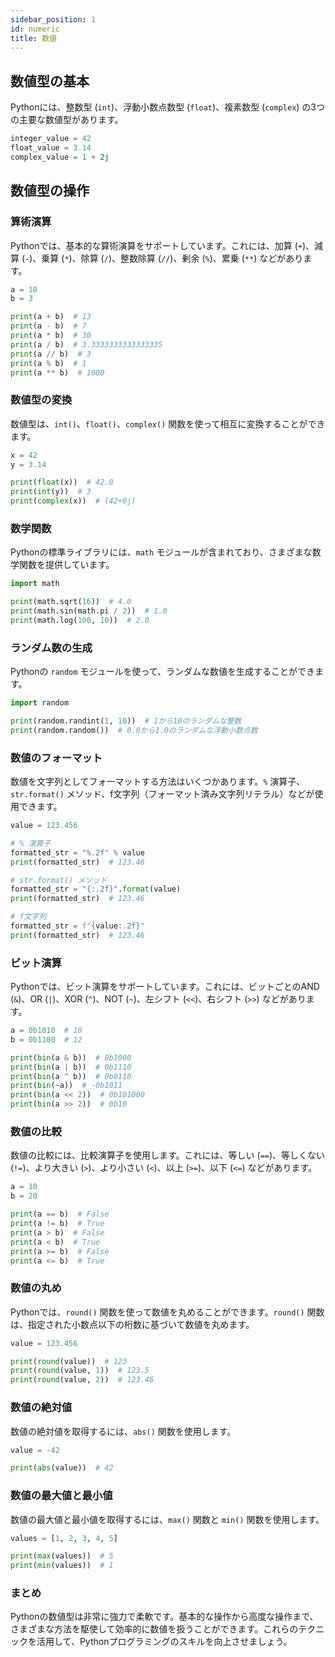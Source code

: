 ```yaml
---
sidebar_position: 1
id: numeric
title: 数値
---
```


## 数値型の基本

Pythonには、整数型 (`int`)、浮動小数点数型 (`float`)、複素数型 (`complex`) の3つの主要な数値型があります。

```python
integer_value = 42
float_value = 3.14
complex_value = 1 + 2j
```

## 数値型の操作

### 算術演算

Pythonでは、基本的な算術演算をサポートしています。これには、加算 (`+`)、減算 (`-`)、乗算 (`*`)、除算 (`/`)、整数除算 (`//`)、剰余 (`%`)、累乗 (`**`) などがあります。

```python
a = 10
b = 3

print(a + b)  # 13
print(a - b)  # 7
print(a * b)  # 30
print(a / b)  # 3.3333333333333335
print(a // b)  # 3
print(a % b)  # 1
print(a ** b)  # 1000
```

### 数値型の変換

数値型は、`int()`、`float()`、`complex()` 関数を使って相互に変換することができます。

```python
x = 42
y = 3.14

print(float(x))  # 42.0
print(int(y))  # 3
print(complex(x))  # (42+0j)
```

### 数学関数

Pythonの標準ライブラリには、`math` モジュールが含まれており、さまざまな数学関数を提供しています。

```python
import math

print(math.sqrt(16))  # 4.0
print(math.sin(math.pi / 2))  # 1.0
print(math.log(100, 10))  # 2.0
```

### ランダム数の生成

Pythonの `random` モジュールを使って、ランダムな数値を生成することができます。

```python
import random

print(random.randint(1, 10))  # 1から10のランダムな整数
print(random.random())  # 0.0から1.0のランダムな浮動小数点数
```

### 数値のフォーマット

数値を文字列としてフォーマットする方法はいくつかあります。`%` 演算子、`str.format()` メソッド、f文字列（フォーマット済み文字列リテラル）などが使用できます。

```python
value = 123.456

# % 演算子
formatted_str = "%.2f" % value
print(formatted_str)  # 123.46

# str.format() メソッド
formatted_str = "{:.2f}".format(value)
print(formatted_str)  # 123.46

# f文字列
formatted_str = f"{value:.2f}"
print(formatted_str)  # 123.46
```

### ビット演算

Pythonでは、ビット演算をサポートしています。これには、ビットごとのAND (`&`)、OR (`|`)、XOR (`^`)、NOT (`~`)、左シフト (`<<`)、右シフト (`>>`) などがあります。

```python
a = 0b1010  # 10
b = 0b1100  # 12

print(bin(a & b))  # 0b1000
print(bin(a | b))  # 0b1110
print(bin(a ^ b))  # 0b0110
print(bin(~a))  # -0b1011
print(bin(a << 2))  # 0b101000
print(bin(a >> 2))  # 0b10
```

### 数値の比較

数値の比較には、比較演算子を使用します。これには、等しい (`==`)、等しくない (`!=`)、より大きい (`>`)、より小さい (`<`)、以上 (`>=`)、以下 (`<=`) などがあります。

```python
a = 10
b = 20

print(a == b)  # False
print(a != b)  # True
print(a > b)  # False
print(a < b)  # True
print(a >= b)  # False
print(a <= b)  # True
```

### 数値の丸め

Pythonでは、`round()` 関数を使って数値を丸めることができます。`round()` 関数は、指定された小数点以下の桁数に基づいて数値を丸めます。

```python
value = 123.456

print(round(value))  # 123
print(round(value, 1))  # 123.5
print(round(value, 2))  # 123.46
```

### 数値の絶対値

数値の絶対値を取得するには、`abs()` 関数を使用します。

```python
value = -42

print(abs(value))  # 42
```

### 数値の最大値と最小値

数値の最大値と最小値を取得するには、`max()` 関数と `min()` 関数を使用します。

```python
values = [1, 2, 3, 4, 5]

print(max(values))  # 5
print(min(values))  # 1
```

### まとめ

Pythonの数値型は非常に強力で柔軟です。基本的な操作から高度な操作まで、さまざまな方法を駆使して効率的に数値を扱うことができます。これらのテクニックを活用して、Pythonプログラミングのスキルを向上させましょう。